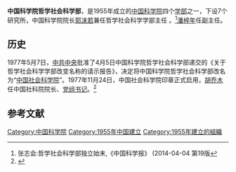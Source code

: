 '''中国科学院哲学社会科学部'''，是1955年成立的[[中国科学院|中国科学院]]四个[[学部_(大学)|学部]]之一，下设7个研究所，中国科学院院长[[郭沫若|郭沫若]]兼任哲学社会科学学部主任<!--，[[潘梓年|潘梓年]]任学部副主任。1955年评选出的中国科学院首批共233名[[学部委员|学部委员]]中，哲学社会科学部学部委员61人，占总数的26%-->。<ref>张志会:哲学社会科学部独立始末,《中国科学报》 (2014-04-04 第19版</ref>[[潘梓年|潘梓年]]任副主任。

==历史== 
<!--1957年8月成立哲学社会科学部[[党组|分党组]]，学术思想方面由[[中共中央宣传部|中共中央宣传部]]直接领导。1960年，正式划归中宣部直接领导，各研究所不再列入中国科学院序列。1972年由[[国务院科教组|国务院科教组]]代管。1975年由[[中华人民共和国教育部|教育部]]代管。1975年7月邓小平决定由[[国务院政治研究室|国务院政治研究室]]、[[国务院政工组|国务院政工组]]、[[国务院办公室|国务院办公室]]分别代管学部业务工作、政治和行政工作。-->

1977年5月7日，[[中共中央|中共中央]]批准了4月5日中国科学院哲学社会科学部递交的《关于哲学社会科学学部改变名称的请示报告》，决定将中国科学院哲学社会科学部改名为“[[中国社会科学院|中国社会科学院]]”。1977年11月24日，中国社会科学院印章正式启用，[[胡乔木|胡乔木]]任中国社科院院长、[[党组书记|党组书记]]。<ref>{{Cite web |url=http://www.cssn.cn/qt/zgskygk/ |work=中国社会科学网 |title=中国社会科学院概况 |accessdate=2017-02-25 |archive-date=2017-01-31 |archive-url=https://web.archive.org/web/20170131040813/http://www.cssn.cn/qt/zgskygk/ |dead-url=no }}</ref>

==参考文献==
<references/>
[[Category:中国科学院|Category:中国科学院]]
[[Category:1955年中国建立|Category:1955年中国建立]]
[[Category:1955年建立的組織|Category:1955年建立的組織]]
